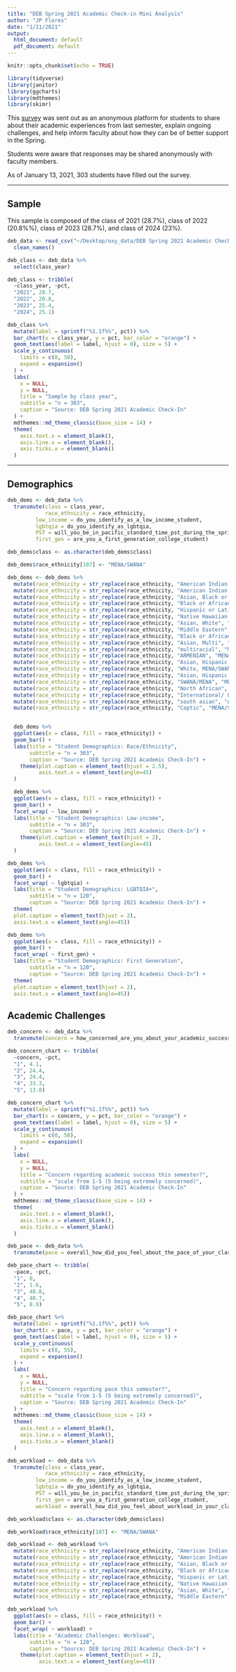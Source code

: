 ```yaml
---
title: "DEB Spring 2021 Academic Check-in Mini Analysis"
author: "JP Flores"
date: "1/11/2021"
output:
  html_document: default
  pdf_document: default
---
```


```r
knitr::opts_chunk$set(echo = TRUE)
```

```r
library(tidyverse)
library(janitor)
library(ggcharts)
library(mdthemes)
library(skimr)
```

This [survey](https://docs.google.com/forms/d/1xsSR3A1MVAz2Ny47aP2rLM1xWB4bqMNMBovbOiUMHxA/edit) was sent out as an anonymous platform for students to share about their academic experiences from last semester, explain ongoing challenges, and help inform faculty about how they can be of better support in the Spring. 

Students were aware that responses may be shared anonymously with faculty members.

As of January 13, 2021, 303 students have filled out the survey.

***

## Sample

This sample is composed of the class of 2021 (28.7%), class of 2022 (20.8%%), class of 2023 (28.7%), and class of 2024 (23%).

```r
deb_data <- read_csv("~/Desktop/oxy_data/DEB Spring 2021 Academic Check-In (Responses) - Form Responses 1.csv") %>% 
  clean_names() 

deb_class <- deb_data %>% 
  select(class_year)

deb_class <- tribble(
  ~class_year, ~pct,
  "2021", 28.7,
  "2022", 20.8,
  "2023", 25.4,
  "2024", 25.1)

deb_class %>%
  mutate(label = sprintf("%1.1f%%", pct)) %>%
  bar_chart(x = class_year, y = pct, bar_color = "orange") +
  geom_text(aes(label = label, hjust = 0), size = 5) +
  scale_y_continuous(
    limits = c(0, 50),
    expand = expansion()
  ) +
  labs(
    x = NULL,
    y = NULL,
    title = "Sample by class year",
    subtitle = "n = 303",
    caption = "Source: DEB Spring 2021 Academic Check-In"
  ) +
  mdthemes::md_theme_classic(base_size = 14) +
  theme(
    axis.text.x = element_blank(),
    axis.line.x = element_blank(),
    axis.ticks.x = element_blank()
  )
```


***
## Demographics

```r
deb_dems <- deb_data %>% 
  transmute(class = class_year,
            race_ethnicity = race_ethnicity,
         low_income = do_you_identify_as_a_low_income_student,
         lgbtqia = do_you_identify_as_lgbtqia,
         PST = will_you_be_in_pacific_standard_time_pst_during_the_spring_2021_semester,
         first_gen = are_you_a_first_generation_college_student)

deb_dems$class <- as.character(deb_dems$class)

deb_dems$race_ethnicity[107] <- "MENA/SWANA"

deb_dems <- deb_dems %>% 
  mutate(race_ethnicity = str_replace(race_ethnicity, "American Indian or Alaskan Native, Black or African American, White", "Multi")) %>%
  mutate(race_ethnicity = str_replace(race_ethnicity, "American Indian or Alaskan Native, Hispanic or Latinx", "Multi")) %>%
  mutate(race_ethnicity = str_replace(race_ethnicity, "Asian, Black or African American", "Multi")) %>%
  mutate(race_ethnicity = str_replace(race_ethnicity, "Black or African American, White", "Multi")) %>%
  mutate(race_ethnicity = str_replace(race_ethnicity, "Hispanic or Latinx, White", "Multi")) %>%
  mutate(race_ethnicity = str_replace(race_ethnicity, "Native Hawaiian or Other Pacific Islander, White", "Multi")) %>% 
  mutate(race_ethnicity = str_replace(race_ethnicity, "Asian, White", "Multi")) %>% 
  mutate(race_ethnicity = str_replace(race_ethnicity, "Middle Eastern", "MENA/SWANA"))  %>% 
  mutate(race_ethnicity = str_replace(race_ethnicity, "Black or African American, Hispanic or Latinx", "Multi")) %>% 
  mutate(race_ethnicity = str_replace(race_ethnicity, "Asian, Multi", "Multi")) %>% 
  mutate(race_ethnicity = str_replace(race_ethnicity, "multiracial", "Multi")) %>% 
  mutate(race_ethnicity = str_replace(race_ethnicity, "ARMENIAN", "MENA/SWANA")) %>% 
  mutate(race_ethnicity = str_replace(race_ethnicity, "Asian, Hispanic or Latinx, Multi", "Multi")) %>%
  mutate(race_ethnicity = str_replace(race_ethnicity, "White, MENA/SWANA", "Multi")) %>% 
  mutate(race_ethnicity = str_replace(race_ethnicity, "Asian, Hispanic or Latinx", "Multi")) %>% 
  mutate(race_ethnicity = str_replace(race_ethnicity, "SWANA/MENA", "MENA/SWANA")) %>% 
  mutate(race_ethnicity = str_replace(race_ethnicity, "North African", "Black or African American")) %>%
  mutate(race_ethnicity = str_replace(race_ethnicity, "International/ Latin American", "Hispanic or Latinx")) %>% 
  mutate(race_ethnicity = str_replace(race_ethnicity, "south asian", "Asian")) %>% 
  mutate(race_ethnicity = str_replace(race_ethnicity, "Coptic", "MENA/SWANA"))


  deb_dems %>% 
  ggplot(aes(x = class, fill = race_ethnicity)) +
  geom_bar() +
  labs(title = "Student Demographics: Race/Ethnicity",
       subtitle = "n = 303",
       caption = "Source: DEB Spring 2021 Academic Check-In") +
    theme(plot.caption = element_text(hjust = 2.5),
          axis.text.x = element_text(angle=45)
  )
```


```r
  deb_dems %>% 
  ggplot(aes(x = class, fill = race_ethnicity)) +
  geom_bar() +
  facet_wrap( ~ low_income) +
  labs(title = "Student Demographics: Low-income",
       subtitle = "n = 303",
       caption = "Source: DEB Spring 2021 Academic Check-In") +
    theme(plot.caption = element_text(hjust = 2),
          axis.text.x = element_text(angle=45)
  ) 
```



```r
deb_dems %>% 
  ggplot(aes(x = class, fill = race_ethnicity)) +
  geom_bar() +
  facet_wrap( ~ lgbtqia) +
  labs(title = "Student Demographics: LGBTQIA+",
       subtitle = "n = 120",
       caption = "Source: DEB Spring 2021 Academic Check-In") +
  theme(
  plot.caption = element_text(hjust = 2),
  axis.text.x = element_text(angle=45))

```

```r
deb_dems %>% 
  ggplot(aes(x = class, fill = race_ethnicity)) +
  geom_bar() +
  facet_wrap( ~ first_gen) +
  labs(title = "Student Demographics: First Generation",
       subtitle = "n = 120",
       caption = "Source: DEB Spring 2021 Academic Check-In") +
  theme(
  plot.caption = element_text(hjust = 2),
  axis.text.x = element_text(angle=45))
```

## Academic Challenges 

```r
deb_concern <- deb_data %>% 
  transmute(concern = how_concerned_are_you_about_your_academic_success_this_semester)

deb_concern_chart <- tribble(
  ~concern, ~pct,
  "1", 4.1,
  "2", 24.4,
  "3", 24.4,
  "4", 33.3,
  "5", 13.8)

deb_concern_chart %>%
  mutate(label = sprintf("%1.1f%%", pct)) %>%
  bar_chart(x = concern, y = pct, bar_color = "orange") +
  geom_text(aes(label = label, hjust = 0), size = 5) +
  scale_y_continuous(
    limits = c(0, 50),
    expand = expansion()
  ) +
  labs(
    x = NULL,
    y = NULL,
    title = "Concern regarding academic success this semester?",
    subtitle = "scale from 1-5 (5 being extremely concerned)",
    caption = "Source: DEB Spring 2021 Academic Check-In"
  ) +
  mdthemes::md_theme_classic(base_size = 14) +
  theme(
    axis.text.x = element_blank(),
    axis.line.x = element_blank(),
    axis.ticks.x = element_blank()
  )


```

```r
deb_pace <- deb_data %>% 
  transmute(pace = overall_how_did_you_feel_about_the_pace_of_your_classes_last_semester)

deb_pace_chart <- tribble(
  ~pace, ~pct,
  "1", 0,
  "2", 1.6,
  "3", 48.8,
  "4", 40.7,
  "5", 8.9)

deb_pace_chart %>%
  mutate(label = sprintf("%1.1f%%", pct)) %>%
  bar_chart(x = pace, y = pct, bar_color = "orange") +
  geom_text(aes(label = label, hjust = 0), size = 5) +
  scale_y_continuous(
    limits = c(0, 55),
    expand = expansion()
  ) +
  labs(
    x = NULL,
    y = NULL,
    title = "Concern regarding pace this semester?",
    subtitle = "scale from 1-5 (5 being extremely concerned)",
    caption = "Source: DEB Spring 2021 Academic Check-In"
  ) +
  mdthemes::md_theme_classic(base_size = 14) +
  theme(
    axis.text.x = element_blank(),
    axis.line.x = element_blank(),
    axis.ticks.x = element_blank()
  )


```

```r
deb_workload <- deb_data %>% 
  transmute(class = class_year,
            race_ethnicity = race_ethnicity,
         low_income = do_you_identify_as_a_low_income_student,
         lgbtqia = do_you_identify_as_lgbtqia,
         PST = will_you_be_in_pacific_standard_time_pst_during_the_spring_2021_semester,
         first_gen = are_you_a_first_generation_college_student,
         workload = overall_how_did_you_feel_about_workload_in_your_classes_last_semester)

deb_workload$class <- as.character(deb_dems$class)

deb_workload$race_ethnicity[107] <- "MENA/SWANA"

deb_workload <- deb_workload %>% 
  mutate(race_ethnicity = str_replace(race_ethnicity, "American Indian or Alaskan Native, Black or African American, White", "Multi")) %>%
  mutate(race_ethnicity = str_replace(race_ethnicity, "American Indian or Alaskan Native, Hispanic or Latinx", "Multi")) %>%
  mutate(race_ethnicity = str_replace(race_ethnicity, "Asian, Black or African American", "Multi")) %>%
  mutate(race_ethnicity = str_replace(race_ethnicity, "Black or African American, White", "Multi")) %>%
  mutate(race_ethnicity = str_replace(race_ethnicity, "Hispanic or Latinx, White", "Multi")) %>%
  mutate(race_ethnicity = str_replace(race_ethnicity, "Native Hawaiian or Other Pacific Islander, White", "Multi")) %>% 
  mutate(race_ethnicity = str_replace(race_ethnicity, "Asian, White", "Multi")) %>% 
  mutate(race_ethnicity = str_replace(race_ethnicity, "Middle Eastern", "MENA/SWANA"))

deb_workload %>% 
  ggplot(aes(x = class, fill = race_ethnicity)) +
  geom_bar() +
  facet_wrap( ~ workload) +
  labs(title = "Academic Challenges: Workload",
       subtitle = "n = 120",
       caption = "Source: DEB Spring 2021 Academic Check-In") +
    theme(plot.caption = element_text(hjust = 2),
          axis.text.x = element_text(angle=45))

```

